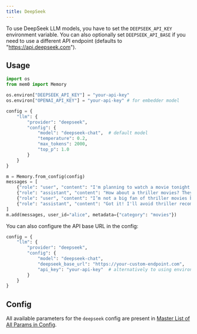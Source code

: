 ```yaml
---
title: DeepSeek
---
```


<Snippet file="async-memory-add.mdx" />

To use DeepSeek LLM models, you have to set the `DEEPSEEK_API_KEY` environment variable. You can also optionally set `DEEPSEEK_API_BASE` if you need to use a different API endpoint (defaults to "https://api.deepseek.com").

## Usage

```python
import os
from mem0 import Memory

os.environ["DEEPSEEK_API_KEY"] = "your-api-key"
os.environ["OPENAI_API_KEY"] = "your-api-key" # for embedder model

config = {
    "llm": {
        "provider": "deepseek",
        "config": {
            "model": "deepseek-chat",  # default model
            "temperature": 0.2,
            "max_tokens": 2000,
            "top_p": 1.0
        }
    }
}

m = Memory.from_config(config)
messages = [
    {"role": "user", "content": "I'm planning to watch a movie tonight. Any recommendations?"},
    {"role": "assistant", "content": "How about a thriller movies? They can be quite engaging."},
    {"role": "user", "content": "I’m not a big fan of thriller movies but I love sci-fi movies."},
    {"role": "assistant", "content": "Got it! I'll avoid thriller recommendations and suggest sci-fi movies in the future."}
]
m.add(messages, user_id="alice", metadata={"category": "movies"})
```

You can also configure the API base URL in the config:

```python
config = {
    "llm": {
        "provider": "deepseek",
        "config": {
            "model": "deepseek-chat",
            "deepseek_base_url": "https://your-custom-endpoint.com",
            "api_key": "your-api-key"  # alternatively to using environment variable
        }
    }
}
```

## Config

All available parameters for the `deepseek` config are present in [Master List of All Params in Config](../config).